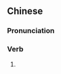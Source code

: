 {{also|白玩儿}}
==Chinese==
{{zh-forms|s=白玩儿}}

===Pronunciation===
{{zh-pron
|m=báiwánr
|cat=v
}}

===Verb===
{{zh-verb}}

# {{zh-erhua form of}}